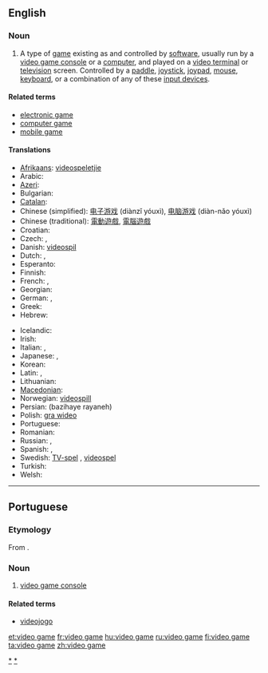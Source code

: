 ==English==

===Noun===
{{wikipedia}}
{{en-noun|sg=[[video]] [[game]]}}

# A type of [[game]] existing as and controlled by [[software]], usually run by a [[video game console]] or a [[computer]], and played on a [[video terminal]] or [[television]] screen.  Controlled by a [[paddle]], [[joystick]], [[joypad]], [[mouse]], [[keyboard]], or a combination of any of these [[input device]]s.

====Related terms====
* [[electronic game]]
* [[computer game]]
* [[mobile game]]

====Translations====
{{trans-top|game controlled by a software}}
* [[Afrikaans]]: [[videospeletjie]]
* Arabic: {{t|ar|لعبة فيديو|f|tr=la`b fiidiyu|sc=Arab}}
* [[Azeri]]: {{t|az|video oyun}}
* Bulgarian: {{t|bg|видеоигра|f|tr=videoigra|sc=Cyrl}}
* [[Catalan]]: {{t|ca|videojoc|m}}
* Chinese (simplified): [[电子游戏]] (diànzǐ yóuxì), [[电脑游戏]] (diàn-nǎo yóuxì)
* Chinese (traditional): [[電動遊戲]], [[電腦遊戲]]
* Croatian: {{t|hr|video igre|f}}
* Czech: {{t-|cs|videohra|f}}, {{t-|cs|počítačová hra|f}}
* Danish: [[videospil]]
* Dutch: {{t+|nl|videospel|n}}, {{t+|nl|videospelletje|n}}
* Esperanto: {{t+|eo|videoludo|xs=Esperanto}}
* Finnish: {{t+|fi|videopeli}}
* French: {{t+|fr|jeu vidéo|m}}, {{t+|fr|jeux vidéo|p}}
* Georgian: {{t|ka|ვიდეო თამაში|tr=video t’amashi|sc=Geor}}
* German: {{t+|de|Videospiel|n}}, {{t+|de|videospiele|p}}
* Greek: {{t+|el|ηλεκτρονικό παιχνίδι|n|tr=ilektronikó paichnídi}}
* Hebrew: {{t+|he|משחק מחשב|tr=miskhak makhšev}}
{{trans-mid}}
* Icelandic: {{t-|is|tölvuleikur|m}}
* Irish: {{t|ga|cluiche físeán|m}}
* Italian: {{t+|it|videogioco|s}}, {{t+|it|videogiochi|p}}
* Japanese: {{t+|ja|テレビゲーム|tr=terebi gēmu}}, {{t+|ja|ビデオゲーム|tr=bideo gēmu}}
* Korean: {{t+|ko|비디오 게임|tr=bidio geim|sc=Hang}}
* Latin: {{t+|la|ludus electronicus}}, {{t+|la|ludus visualis}}
* Lithuanian: {{t+|lt|video žaidimai|xs=Lithuanian}}
* [[Macedonian]]: {{t|mk|видеоигра|f|tr=videoígra}}
* Norwegian: [[videospill]]
* Persian: {{fa-Arab|[[بازیهای رایانه]]}} (bazihaye rayaneh)
* Polish: [[gra wideo]] {{f}}
* Portuguese: {{t+|pt|videojogo|m}}
* Romanian: {{t+|ro|joc video|n}}
* Russian: {{t+|ru|видеоигра|f|tr=videoigrá}}, {{t+|ru|видеоигры|p|tr=videoigrý}}
* Spanish: {{t+|es|juego de video}}, {{t+|es|videojuego}}
* Swedish: [[TV-spel]] {{n}}, [[videospel]] {{n}}
* Turkish: {{t+|tr|bilgisayar oyunları}}
* Welsh: {{t|cy|'n fideo herwhela|f}}
{{trans-bottom}}

[[Category:Video games|*]]
----

==Portuguese==

===Etymology===
From {{etyl|en|pt}} {{term|video game|lang=en}}.

===Noun===
{{pt-noun-m}}

# {{Brazil|lang=pt}} [[video game console]]

====Related terms====
* [[videojogo]]

[[Category:pt:Video games|*]]

[[et:video game]]
[[fr:video game]]
[[hu:video game]]
[[ru:video game]]
[[fi:video game]]
[[ta:video game]]
[[zh:video game]]